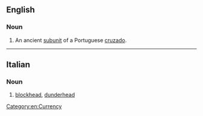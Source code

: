 ==English==

===Noun===
{{en-noun}}

# An ancient [[subunit]] of a Portuguese [[cruzado]].

[[Category:en:Currency]]

----

==Italian==

===Noun===
{{it-noun|m|f=testona}}

# [[blockhead]], [[dunderhead]]